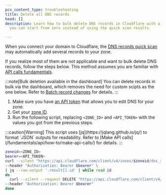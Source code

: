 ```yaml
---
pcx_content_type: troubleshooting
title: Delete all DNS records
head: []
description: Learn how to bulk delete DNS records in Cloudflare with a script so
  you can start from zero instead of using the quick scan results.

---
```



When you connect your domain to Cloudflare, the [DNS records quick scan](/dns/zone-setups/reference/dns-quick-scan/) may automatically add several records to your zone.

If you realize most of them are not applicable and want to bulk delete DNS records, follow the steps below. This method assumes you are familiar with [API calls fundamentals](/fundamentals/api/).

:::note[Bulk deletion available in the dashboard]
You can delete records in bulk via the dashboard, which removes the need for custom scipts as the one below. Refer to [Batch record changes](/dns/manage-dns-records/how-to/batch-record-changes/#delete-records-in-bulk) for details.
:::

1. Make sure you have [an API token](/fundamentals/api/get-started/create-token/) that allows you to edit DNS for your zone.
2. Get your [zone ID](/fundamentals/setup/find-account-and-zone-ids/).
3. Run the following script, replacing `<ZONE_ID>` and `<API_TOKEN>` with the values you got from the previous steps.

<Example>
:::caution[Warning]
This script uses [jq](https://jqlang.github.io/jq/) to format `JSON` outputs for readability. Refer to [Make API calls](/fundamentals/api/how-to/make-api-calls/) for details.
:::

```bash
zoneid=<ZONE_ID>
bearer=<API_TOKEN>
curl --silent "https://api.cloudflare.com/client/v4/zones/$zoneid/dns_records?per_page=50000" \
--header "Authorization: Bearer $bearer" \
| jq --raw-output '.result[].id' | while read id
do
  curl --silent --request DELETE "https://api.cloudflare.com/client/v4/zones/$zoneid/dns_records/$id" \
--header "Authorization: Bearer $bearer"
done
```
</Example>